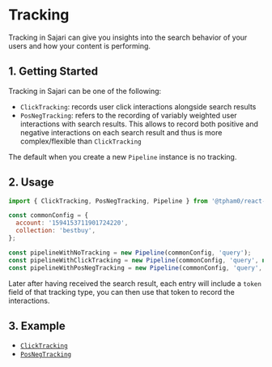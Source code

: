 
<SEO
  title="Tracking"
  description="Analytics in Sajari can give you insights into the search behavior of your users and how your content is performing."
/>

# Tracking

Tracking in Sajari can give you insights into the search behavior of your users and how your content is performing.

## 1. Getting Started

Tracking in Sajari can be one of the following:

- `ClickTracking`: records user click interactions alongside search results
- `PosNegTracking`: refers to the recording of variably weighted user interactions with search results. This allows to record both positive and negative interactions on each search result and thus is more complex/flexible than `ClickTracking`

The default when you create a new `Pipeline` instance is no tracking.

## 2. Usage

```js
import { ClickTracking, PosNegTracking, Pipeline } from '@tpham0/react-hooks';

const commonConfig = {
  account: '1594153711901724220',
  collection: 'bestbuy',
};

const pipelineWithNoTracking = new Pipeline(commonConfig, 'query');
const pipelineWithClickTracking = new Pipeline(commonConfig, 'query', new ClickTracking());
const pipelineWithPosNegTracking = new Pipeline(commonConfig, 'query', new PosNegTracking('rating'));
```

Later after having received the search result, each entry will include a `token` field of that tracking type, you can then use that token to record the interactions.

## 3. Example

- [`ClickTracking`](/tracking/clicktracking)
- [`PosNegTracking`](/tracking/posnegtracking)
